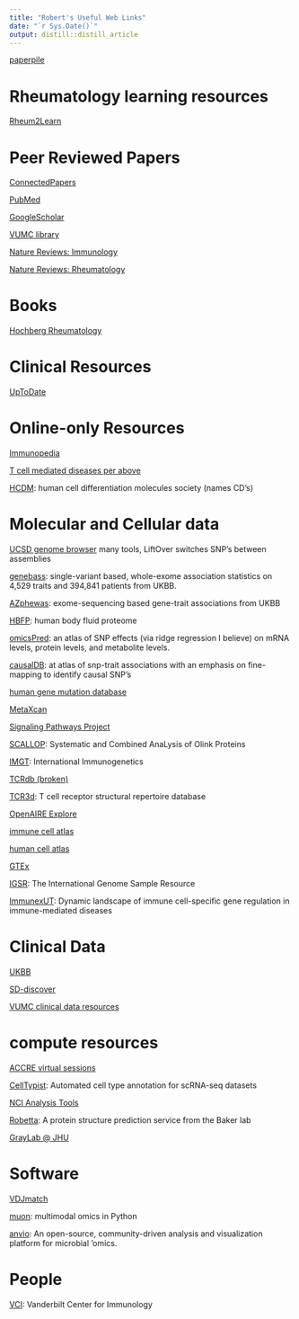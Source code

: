```yaml
---
title: "Robert's Useful Web Links"
date: "`r Sys.Date()`"
output: distill::distill_article
---
```


[paperpile](https://paperpile.com/app)


# Rheumatology learning resources

[Rheum2Learn](https://www.rheumatology.org/Learning-Center/Educational-Activities/Rheum2Learn)

# Peer Reviewed Papers

[ConnectedPapers](https://www.connectedpapers.com/)

[PubMed](https://pubmed-ncbi-nlm-nih-gov.proxy.library.vanderbilt.edu/?otool=vandylib)

[GoogleScholar](https://scholar.google.com/)

[VUMC library](https://www.library.vanderbilt.edu/biomedical/)

[Nature Reviews: Immunology](https://www-nature-com.proxy.library.vanderbilt.edu/nri/)

[Nature Reviews: Rheumatology](https://www-nature-com.proxy.library.vanderbilt.edu/nrrheum/)

# Books

[Hochberg Rheumatology](https://www-clinicalkey-com.proxy.library.vanderbilt.edu/#!/browse/book/3-s2.0-C20191000873)


# Clinical Resources

[UpToDate](https://www-uptodate-com.ckmproxy.vumc.org/contents/search)


# Online-only Resources

[Immunopedia](https://www.immunopaedia.org.za/)

[T cell mediated diseases per above](https://www.immunopaedia.org.za/immunology/advanced/9-t-cell-mediated-autoimmune-diseases/)

[HCDM](https://hcdm.org): human cell differentiation molecules society (names CD's)



# Molecular and Cellular data

[UCSD genome browser](https://genome.ucsc.edu/) many tools, LiftOver switches SNP's between assemblies

[genebass](https://app.genebass.org/): single-variant based, whole-exome association statistics on 4,529 traits and 394,841 patients from UKBB.

[AZphewas](https://azphewas.com/): exome-sequencing based gene-trait associations from UKBB

[HBFP](https://bmbl.bmi.osumc.edu/HBFP/index.php/Home/Index/index.html): human body fluid proteome

[omicsPred](https://www.omicspred.org/): an atlas of SNP effects (via ridge regression I believe) on mRNA levels, protein levels, and metabolite levels.

[causalDB](http://www.mulinlab.org/causaldb/index.html): at atlas of snp-trait associations with an emphasis on fine-mapping to identify causal SNP's

[human gene mutation database](https://www.hgmd.cf.ac.uk/)

[MetaXcan](https://github.com/hakyimlab/MetaXcan)

[Signaling Pathways Project](http://www.signalingpathways.org/index.jsf)

[SCALLOP](http://www.scallop-consortium.com/): Systematic and Combined AnaLysis of Olink Proteins

[IMGT](https://www.imgt.org/): International Immunogenetics

[TCRdb (broken)](http://bioinfo.life.hust.edu.cn/TCRdb/)

[TCR3d](https://tcr3d.ibbr.umd.edu/): T cell receptor structural repertoire database

[OpenAIRE Explore](https://explore.openaire.eu/)

[immune cell atlas](https://www.tissueimmunecellatlas.org/)

[human cell atlas](https://data.humancellatlas.org/)

[GTEx](https://gtexportal.org/home/)

[IGSR](https://www.internationalgenome.org/home): The International Genome Sample Resource

[ImmunexUT](https://www.immunexut.org/top): Dynamic landscape of immune cell-specific gene regulation in immune-mediated diseases



# Clinical Data

[UKBB](https://bbams.ndph.ox.ac.uk/ams/researcher_home.jsp)

[SD-discover](https://sd.app.vumc.org/sd-discover/)

[VUMC clinical data resources](https://www.vumc.org/vclic/data-resources)


# compute resources

[ACCRE virtual sessions](https://portal.accre.vanderbilt.edu/pun/sys/dashboard/batch_connect/sessions)

[CellTypist](https://www.celltypist.org/): Automated cell type annotation for scRNA-seq datasets

[NCI Analysis Tools](https://analysistools.cancer.gov/)

[Robetta](https://robetta.bakerlab.org/): A protein structure prediction service from the Baker lab

[GrayLab @ JHU](https://r2.graylab.jhu.edu/apps/index)


# Software

[VDJmatch](https://github.com/antigenomics/vdjmatch)

[muon](https://gtca.github.io/muon/): multimodal omics in Python

[anvio](https://anvio.org/): An open-source, community-driven analysis and visualization platform for microbial 'omics.


# People

[VCI](https://www.vumc.org/vci/vci-faculty): Vanderbilt Center for Immunology
